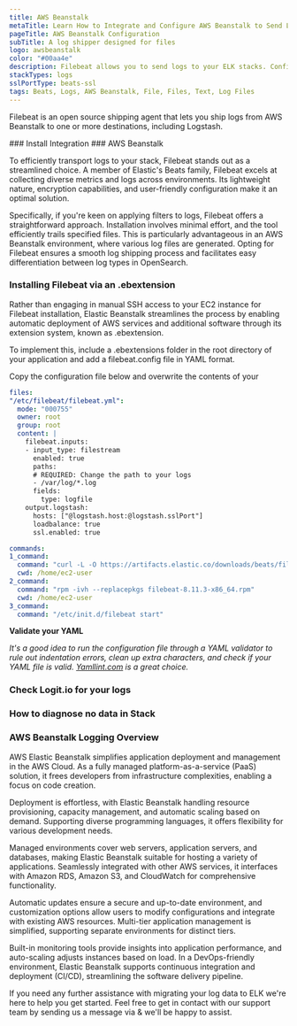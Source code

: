 ```yaml
---
title: AWS Beanstalk
metaTitle: Learn How to Integrate and Configure AWS Beanstalk to Send Logs
pageTitle: AWS Beanstalk Configuration
subTitle: A log shipper designed for files
logo: awsbeanstalk
color: "#00aa4e"
description: Filebeat allows you to send logs to your ELK stacks. Configure Filebeat to send logs to Logstash or Elasticsearch.
stackTypes: logs
sslPortType: beats-ssl
tags: Beats, Logs, AWS Beanstalk, File, Files, Text, Log Files
---
```


Filebeat is an open source shipping agent that lets you ship 
logs from AWS Beanstalk to one or more destinations, including Logstash.

<Steps>
  ### Install Integration
  <InstallIntegration/>
  ### AWS Beanstalk

  To efficiently transport logs to your stack, Filebeat stands out as a streamlined choice. A member of Elastic's Beats family, Filebeat 
  excels at collecting diverse metrics and logs across environments. Its lightweight nature, encryption capabilities, and user-friendly 
  configuration make it an optimal solution.

  Specifically, if you're keen on applying filters to logs, Filebeat offers a straightforward approach. Installation involves minimal effort, 
  and the tool efficiently trails specified files. This is particularly advantageous in an AWS Beanstalk environment, where various log files 
  are generated. Opting for Filebeat ensures a smooth log shipping process and facilitates easy differentiation between log types in OpenSearch.

  ### Installing Filebeat via an .ebextension

  Rather than engaging in manual SSH access to your EC2 instance for Filebeat installation, Elastic Beanstalk streamlines the process by enabling 
  automatic deployment of AWS services and additional software through its extension system, known as .ebextension.

  To implement this, include a .ebextensions folder in the root directory of your application and add a filebeat.config file in YAML format.

  Copy the configuration file below and overwrite the contents of your 
        
  ```yaml copy showLineNumbers /@logstash.host/ /@logstash.sslPort/
  files:
  "/etc/filebeat/filebeat.yml":
    mode: "000755"
    owner: root
    group: root
    content: |
      filebeat.inputs:
      - input_type: filestream
        enabled: true
        paths:
        # REQUIRED: Change the path to your logs
        - /var/log/*.log
        fields:
          type: logfile
      output.logstash:
        hosts: ["@logstash.host:@logstash.sslPort"]
        loadbalance: true
        ssl.enabled: true

  commands:
  1_command:
    command: "curl -L -O https://artifacts.elastic.co/downloads/beats/filebeat/filebeat-8.11.3-x86_64.rpm"
    cwd: /home/ec2-user
  2_command:
    command: "rpm -ivh --replacepkgs filebeat-8.11.3-x86_64.rpm"
    cwd: /home/ec2-user
  3_command:
    command: "/etc/init.d/filebeat start"
  ```

  __Validate your YAML__

  _It's a good idea to run the configuration file through a YAML validator to rule out indentation errors, clean up extra characters, and check if 
  your YAML file is valid. [Yamllint.com](https://yamllint.com) is a great choice._

  ### Check Logit.io for your logs

  <LaunchStack utmMedium="logs" utmCampaign="AwsBeanstalk" source="awsbeanstalk" />

  ### How to diagnose no data in Stack

  <DiagnoseNoData />

</Steps>

### AWS Beanstalk Logging Overview

AWS Elastic Beanstalk simplifies application deployment and management in the AWS Cloud. As a fully managed platform-as-a-service (PaaS) solution, 
it frees developers from infrastructure complexities, enabling a focus on code creation.

Deployment is effortless, with Elastic Beanstalk handling resource provisioning, capacity management, and automatic scaling based on demand. 
Supporting diverse programming languages, it offers flexibility for various development needs.

Managed environments cover web servers, application servers, and databases, making Elastic Beanstalk suitable for hosting a variety of applications. 
Seamlessly integrated with other AWS services, it interfaces with Amazon RDS, Amazon S3, and CloudWatch for comprehensive functionality.

Automatic updates ensure a secure and up-to-date environment, and customization options allow users to modify configurations and integrate with 
existing AWS resources. Multi-tier application management is simplified, supporting separate environments for distinct tiers.

Built-in monitoring tools provide insights into application performance, and auto-scaling adjusts instances based on load. In a DevOps-friendly 
environment, Elastic Beanstalk supports continuous integration and deployment (CI/CD), streamlining the software delivery pipeline.

If you need any further assistance with migrating your log data to ELK we're here to help you get started. Feel free to get in contact with our 
support team by sending us a message via <IntercomButton text="live chat" /> & we'll be happy to assist.